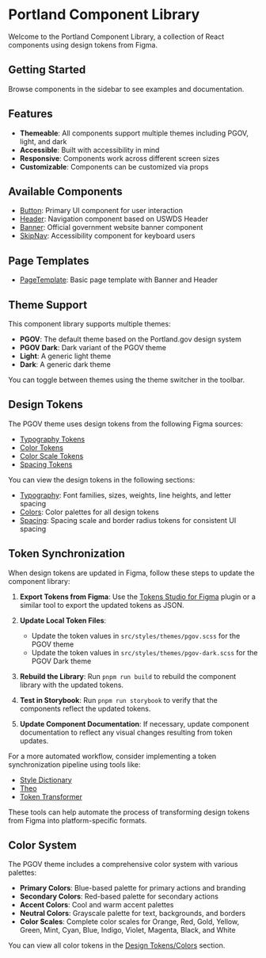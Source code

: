 
<Meta title="Introduction" />

# Portland Component Library

Welcome to the Portland Component Library, a collection of React components using design tokens from Figma.

## Getting Started

Browse components in the sidebar to see examples and documentation.

## Features

- **Themeable**: All components support multiple themes including PGOV, light, and dark
- **Accessible**: Built with accessibility in mind
- **Responsive**: Components work across different screen sizes
- **Customizable**: Components can be customized via props

## Available Components

- [Button](/docs/components-button--docs): Primary UI component for user interaction
- [Header](/docs/components-header--docs): Navigation component based on USWDS Header
- [Banner](/docs/components-banner--docs): Official government website banner component
- [SkipNav](/docs/components-skipnav--docs): Accessibility component for keyboard users

## Page Templates

- [PageTemplate](/docs/templates-pagetemplate--docs): Basic page template with Banner and Header

## Theme Support

This component library supports multiple themes:

- **PGOV**: The default theme based on the Portland.gov design system
- **PGOV Dark**: Dark variant of the PGOV theme
- **Light**: A generic light theme
- **Dark**: A generic dark theme

You can toggle between themes using the theme switcher in the toolbar.

## Design Tokens

The PGOV theme uses design tokens from the following Figma sources:

- [Typography Tokens](https://www.figma.com/design/tIoZZeEbUXEbSeYUuQ7Nnr/PGOV-Design-System-(USWDS)?node-id=161-4230&t=xJOdl0Cp5dzE6Zt7-1) <ExternalLinkIcon />
- [Color Tokens](https://www.figma.com/design/tIoZZeEbUXEbSeYUuQ7Nnr/PGOV-Design-System-(USWDS)?node-id=165-2532&t=xJOdl0Cp5dzE6Zt7-1) <ExternalLinkIcon />
- [Color Scale Tokens](https://www.figma.com/design/tIoZZeEbUXEbSeYUuQ7Nnr/PGOV-Design-System-(USWDS)?node-id=346-2740&m=dev) <ExternalLinkIcon />
- [Spacing Tokens](https://www.figma.com/design/tIoZZeEbUXEbSeYUuQ7Nnr/PGOV-Design-System-(USWDS)?node-id=351-581&t=xJOdl0Cp5dzE6Zt7-1) <ExternalLinkIcon />

You can view the design tokens in the following sections:
- [Typography](/docs/design-tokens-typography--docs): Font families, sizes, weights, line heights, and letter spacing
- [Colors](/docs/design-tokens-colors--docs): Color palettes for all design tokens
- [Spacing](/docs/design-tokens-spacing--docs): Spacing scale and border radius tokens for consistent UI spacing

## Token Synchronization

When design tokens are updated in Figma, follow these steps to update the component library:

1. **Export Tokens from Figma**: Use the [Tokens Studio for Figma](https://tokens.studio/) <ExternalLinkIcon /> plugin or a similar tool to export the updated tokens as JSON.

2. **Update Local Token Files**: 
   - Update the token values in `src/styles/themes/pgov.scss` for the PGOV theme
   - Update the token values in `src/styles/themes/pgov-dark.scss` for the PGOV Dark theme

3. **Rebuild the Library**: Run `pnpm run build` to rebuild the component library with the updated tokens.

4. **Test in Storybook**: Run `pnpm run storybook` to verify that the components reflect the updated tokens.

5. **Update Component Documentation**: If necessary, update component documentation to reflect any visual changes resulting from token updates.

For a more automated workflow, consider implementing a token synchronization pipeline using tools like:
- [Style Dictionary](https://amzn.github.io/style-dictionary/) <ExternalLinkIcon />
- [Theo](https://github.com/salesforce-ux/theo) <ExternalLinkIcon />
- [Token Transformer](https://www.npmjs.com/package/token-transformer) <ExternalLinkIcon />

These tools can help automate the process of transforming design tokens from Figma into platform-specific formats.

## Color System

The PGOV theme includes a comprehensive color system with various palettes:

- **Primary Colors**: Blue-based palette for primary actions and branding
- **Secondary Colors**: Red-based palette for secondary actions
- **Accent Colors**: Cool and warm accent palettes
- **Neutral Colors**: Grayscale palette for text, backgrounds, and borders
- **Color Scales**: Complete color scales for Orange, Red, Gold, Yellow, Green, Mint, Cyan, Blue, Indigo, Violet, Magenta, Black, and White

You can view all color tokens in the [Design Tokens/Colors](/docs/design-tokens-colors--docs) section. 